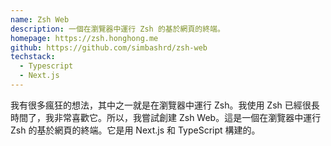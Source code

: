 ```yaml
---
name: Zsh Web
description: 一個在瀏覽器中運行 Zsh 的基於網頁的終端。
homepage: https://zsh.honghong.me
github: https://github.com/simbashrd/zsh-web
techstack:
  - Typescript
  - Next.js
---
```


我有很多瘋狂的想法，其中之一就是在瀏覽器中運行 Zsh。我使用 Zsh 已經很長時間了，我非常喜歡它。所以，我嘗試創建 Zsh Web。這是一個在瀏覽器中運行 Zsh 的基於網頁的終端。它是用 Next.js 和 TypeScript 構建的。
